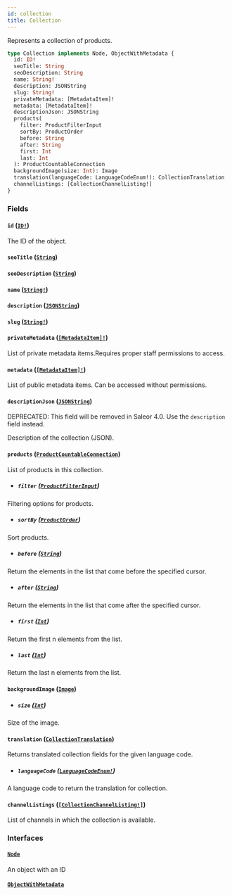 ```yaml
---
id: collection
title: Collection
---
```


Represents a collection of products.

```graphql
type Collection implements Node, ObjectWithMetadata {
  id: ID!
  seoTitle: String
  seoDescription: String
  name: String!
  description: JSONString
  slug: String!
  privateMetadata: [MetadataItem]!
  metadata: [MetadataItem]!
  descriptionJson: JSONString
  products(
    filter: ProductFilterInput
    sortBy: ProductOrder
    before: String
    after: String
    first: Int
    last: Int
  ): ProductCountableConnection
  backgroundImage(size: Int): Image
  translation(languageCode: LanguageCodeEnum!): CollectionTranslation
  channelListings: [CollectionChannelListing!]
}
```

### Fields

#### `id` ([`ID!`](/developer/api-reference/scalars/id))

The ID of the object.

#### `seoTitle` ([`String`](/developer/api-reference/scalars/string))

#### `seoDescription` ([`String`](/developer/api-reference/scalars/string))

#### `name` ([`String!`](/developer/api-reference/scalars/string))

#### `description` ([`JSONString`](/developer/api-reference/scalars/json-string))

#### `slug` ([`String!`](/developer/api-reference/scalars/string))

#### `privateMetadata` ([`[MetadataItem]!`](/developer/api-reference/objects/metadata-item))

List of private metadata items.Requires proper staff permissions to access.

#### `metadata` ([`[MetadataItem]!`](/developer/api-reference/objects/metadata-item))

List of public metadata items. Can be accessed without permissions.

#### `descriptionJson` ([`JSONString`](/developer/api-reference/scalars/json-string))

<span class="badge badge--warning">DEPRECATED: This field will be removed in Saleor 4.0. Use the `description` field instead.</span>

Description of the collection (JSON).

#### `products` ([`ProductCountableConnection`](/developer/api-reference/objects/product-countable-connection))

List of products in this collection.

- ##### `filter` ([`ProductFilterInput`](/developer/api-reference/inputs/product-filter-input))

Filtering options for products.

- ##### `sortBy` ([`ProductOrder`](/developer/api-reference/inputs/product-order))

Sort products.

- ##### `before` ([`String`](/developer/api-reference/scalars/string))

Return the elements in the list that come before the specified cursor.

- ##### `after` ([`String`](/developer/api-reference/scalars/string))

Return the elements in the list that come after the specified cursor.

- ##### `first` ([`Int`](/developer/api-reference/scalars/int))

Return the first n elements from the list.

- ##### `last` ([`Int`](/developer/api-reference/scalars/int))

Return the last n elements from the list.

#### `backgroundImage` ([`Image`](/developer/api-reference/objects/image))

- ##### `size` ([`Int`](/developer/api-reference/scalars/int))

Size of the image.

#### `translation` ([`CollectionTranslation`](/developer/api-reference/objects/collection-translation))

Returns translated collection fields for the given language code.

- ##### `languageCode` ([`LanguageCodeEnum!`](/developer/api-reference/enums/language-code-enum))

A language code to return the translation for collection.

#### `channelListings` ([`[CollectionChannelListing!]`](/developer/api-reference/objects/collection-channel-listing))

List of channels in which the collection is available.

### Interfaces

#### [`Node`](/developer/api-reference/interfaces/node)

An object with an ID

#### [`ObjectWithMetadata`](/developer/api-reference/interfaces/object-with-metadata)

